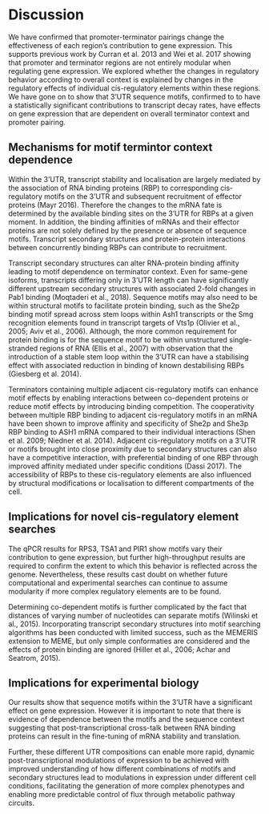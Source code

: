 # Discussion

We have confirmed that promoter-terminator pairings change the effectiveness of each region's contribution to gene expression. This supports previous work by Curran et al. 2013 and  Wei et al. 2017 showing that promoter and terminator regions are not entirely modular when regulating gene expression. We explored whether the changes in regulatory behavior according to overall context is explained by changes in the regulatory effects of individual cis-regulatory elements within these regions. We have gone on to show that 3'UTR sequence motifs, confirmed to to have a statistically significant contributions to transcript decay rates, have effects on gene expression that are dependent on overall terminator context and promoter pairing. 

## Mechanisms for motif termintor context dependence

Within the 3'UTR, transcript stability and localisation are largely mediated by the association of RNA binding proteins (RBP) to corresponding cis-regulatory motifs on the 3’UTR and subsequent recruitment of effector proteins (Mayr 2016). Therefore the changes to the mRNA fate is determined by the available binding sites on the 3’UTR for RBPs at a given moment. In addition, the binding affinities of mRNAs and their effector proteins are not solely defined by the presence or absence of sequence motifs. Transcript secondary structures and protein-protein interactions between concurrently binding RBPs can contribute to recruitment.

Transcript secondary structures can alter RNA-protein binding affinity leading to motif dependence on terminator context. Even for same-gene isoforms, transcripts differing only in 3'UTR length can have significantly different upstream secondary structures with associated 2-fold changes in Pab1 binding (Moqtaderi et al., 2018). Sequence motifs may also need to be within structural motifs to facilitate protein binding, such as the She2p binding motif spread across stem loops within Ash1 transcripts or the Smg recognition elements found in transcript targets of Vts1p (Olivier et al., 2005; Aviv et al., 2006). Although, the more common requirement for protein binding is for the sequence motif to be within unstructured single-stranded regions of RNA (Ellis et al., 2007) with observation that the introduction of a stable stem loop within the 3’UTR can have a stabilising effect with associated reduction in binding of known destabilising RBPs (Giesberg et al. 2014).

Terminators containing multiple adjacent cis-regulatory motifs can enhance motif effects by enabling interactions between co-dependent proteins or reduce motif effects by introducing binding competition. The cooperativity between multiple RBP binding to adjacent cis-regulatory motifs in an mRNA have been shown to improve affinity and specificity of She2p and She3p RBP binding to ASH1 mRNA compared to their individual interactions (Shen et al. 2009; Niedner et al. 2014). Adjacent cis-regulatory motifs on a 3’UTR or motifs brought into close proximity due to secondary structures can also have a competitive interaction, with preferential binding of one RBP through improved affinity mediated under specific conditions (Dassi 2017). The accessibility of RBPs to these cis-regulatory elements are also influenced by structural modifications or localisation to different compartments of the cell. 


## Implications for novel cis-regulatory element searches

The qPCR results for RPS3, TSA1 and PIR1 show motifs vary their contribution to gene expression, but further high-throughput results are required to confirm the extent to which this behavior is reflected across the genome. Nevertheless, these results cast doubt on whether future computational and experimental searches can continue to assume modularity if more complex regulatory elements are to be found.

Determining co-dependent motifs is further complicated by the fact that distances of varying number of nucleotides can separate motifs (Wilinski et al., 2015). Incorporating transcript secondary structures into motif searching algorithms has been conducted with limited success, such as the MEMERIS extension to MEME, but only simple conformaties are considered and the effects of protein binding are ignored (Hiller et al., 2006; Achar and Seatrom, 2015). 

## Implications for experimental biology

Our results show that sequence motifs within the 3'UTR have a significant effect on gene expression. However it is important to note that there is evidence of dependence between the motifs and the sequence context suggesting that post-transcriptional cross-talk between RNA binding proteins can result in the fine-tuning of mRNA stability and translation. 

Further, these different UTR compositions can enable more rapid, dynamic post-transcriptional modulations of expression to be achieved with improved understanding of how different combinations of motifs and secondary structures lead to modulations in expression under different cell conditions, facilitating the generation of more complex phenotypes and enabling more predictable control of flux through metabolic pathway circuits.